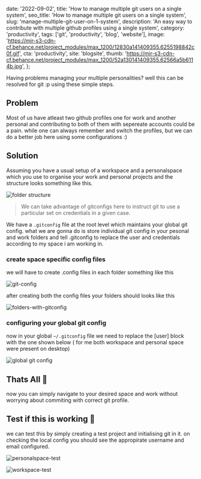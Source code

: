   date: '2022-09-02',
  title: 'How to manage multiple git users on a single system',
  seo_title: 'How to manage multiple git users on a single system',
  slug: 'manage-multiple-git-user-on-1-system',
  description: 'An easy way to contribute with multiple github profiles using a single system',
  category: 'productivity',
  tags: ['git', 'productivity', 'blog', 'website'],
  image: 'https://mir-s3-cdn-cf.behance.net/project_modules/max_1200/12830a141409355.6255198842c0f.gif',
  cta: 'productivity',
  site: 'blogsite',
  thumb: 'https://mir-s3-cdn-cf.behance.net/project_modules/max_1200/52a130141409355.62566a5b6114b.jpg',
};

Having problems managing your multiple personalities?
well this can be resolved for git :p using these simple steps.

## Problem

Most of us have atleast two github profiles one for work and another personal and contributing to both of them with sepereate accounts could be a pain. while one can always remember and switch the profiles, but we can do a better job here using some configurations :)

## Solution

Assuming you have a usual setup of a workspace and a personalspace which you use to organise your work and personal projects and the structure looks something like this.


  ![folder structure](https://res.cloudinary.com/jenishjain/image/upload/v1662190325/portfolio/blog-assets/folder-structure.png)


> We can take advantage of gitconfigs here to instruct git to use a particular set on credentials in a given case.


We have a ```.gitconfig``` file at the root level which maintains your global git config. what we are gonna do is store individual git config in your pesonal and work folders and tell .gitconfig to replace the user and credentials according to my space i am working in.

### create space specific config files

we will have to create .config files in each folder something like this


![git-config](https://res.cloudinary.com/jenishjain/image/upload/v1662191687/portfolio/blog-assets/git-config.png)


after creating both the config files your folders should looks like this

![folders-with-gitconfig](https://res.cloudinary.com/jenishjain/image/upload/v1662192358/portfolio/blog-assets/folder-with-gitconf.png)

### configuring your global git config
now in your global ```~/.gitconfig``` file we need to replace the [user] block with the one shown below ( for me both workspace and personal space were present on desktop)

![global git config](https://res.cloudinary.com/jenishjain/image/upload/v1662192762/portfolio/blog-assets/global-git-config.png)

## Thats All 🎉 

now you can simply navigate to your desired space and work without worrying about commiting with correct git profile.

## Test if this is working 👀

we can test this by simply creating a test project and initialising git in it. on checking the local config you should see the appropirate username and email configured.

![personalspace-test](https://res.cloudinary.com/jenishjain/image/upload/v1662193809/portfolio/blog-assets/personalpace-test.png)

![workspace-test](https://res.cloudinary.com/jenishjain/image/upload/v1662193809/portfolio/blog-assets/workspace-test.png)